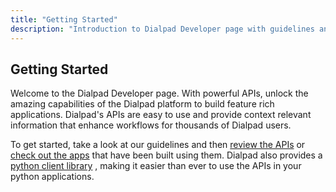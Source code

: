 ```yaml
---
title: "Getting Started"
description: "Introduction to Dialpad Developer page with guidelines and API references."
---
```

## Getting Started

Welcome to the Dialpad Developer page. With powerful APIs, unlock the amazing capabilities of the Dialpad platform to build feature rich applications. Dialpad's APIs are easy to use and provide context relevant information that enhance workflows for thousands of Dialpad users.

To get started, take a look at our guidelines and then [review the APIs](/reference)
 or [check out the apps](https://dialpad.com/integrations)
 that have been built using them. Dialpad also provides a [python client library](https://pypi.org/project/python-dialpad/)
, making it easier than ever to use the APIs in your python applications.